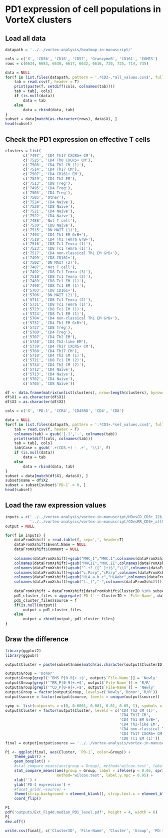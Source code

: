 # PD1 expression of cell populations in VorteX clusters

## Load all data

```r
datapath = '../../vortex-analysis/heatmap-in-manuscript/'

cols = c('X', 'CD56', 'CD16', 'CD57', 'GranzymeB', 'CD161', 'EOMES')
rows = c(6634, 6683, 6630, 6617, 6632, 6616, 720, 725, 714, 735)

data = NULL
for(f in list.files(datapath, pattern = '.*CD3-.*all_values.csv$', full.names = T)) {
    tab = read.csv(f, header = T)
    print(paste(f, setdiff(cols, colnames(tab))))
    tab = tab[, cols]
    if (is.null(data)) 
        data = tab
    else
        data = rbind(data, tab)
}
subset = data[match(as.character(rows), data$X), ]
head(subset)
```

## Check the PD1 expression on effective T cells

```r
clusters = list(
        c('7497', 'CD4 Th17 CXCR5+ CM'),
        c('7525', 'CD4 Th0 CXCR5+ CM'),
        c('7508', 'CD4 Th2 CM (1)'),
        c('7514', 'CD4 Th17 CM'),
        c('7507', 'CD4 CD161+ EM'),
        c('7529', 'CD4 Th2 EM'),
        c('7513', 'CD8 Treg'),
        c('7495', 'CD4 Treg'),
        c('7503', 'CD4 Treg'),
        c('7505', 'Other'),
        c('7524', 'CD4 Naive'),
        c('7520', 'CD8 Naive'),
        c('7521', 'CD4 Naive'),
        c('7522', 'CD4 Naive'),
        c('7488', 'Not T cell'),
        c('7530', 'CD8 Naive'),
        c('7515', 'DN MAIT (1)'),
        c('7493', 'CD4 Th1 EM GrB+'),
        c('7518', 'CD4 Th1 Temra GrB+'),
        c('7516', 'CD8 Tc1 Temra (1)'),
        c('7523', 'CD8 Tc1 Temra (1)'),
        c('7517', 'CD4 non-classical Th1 EM GrB+'),
        c('7499', 'CD8 CD161+'),
        c('7502', 'DN MAIT (2)'),
        c('7487', 'Not T cell'),
        c('7492', 'CD8 Tc1 Temra (3)'),
        c('7510', 'CD8 Tc1 Temra (2)'),
        c('7489', 'CD8 Tc1 EM (1)'),
        c('7490', 'CD8 Tc1 EM (1)'),
        c('5703', 'CD8 CD161+'),
        c('5706', 'DN MAIT (2)'),
        c('5711', 'CD8 Tc1 Temra (2)'),
        c('5731', 'CD8 Tc1 Temra (1)'),
        c('5723', 'CD8 Tc1 EM (1)'),
        c('5724', 'CD8 Tc1 EM (1)'),
        c('5704', 'CD4 non-classical Th1 EM GrB+'),
        c('5732', 'CD4 Th1 EM GrB+'),
        c('5737', 'CD8 Treg'),
        c('5700', 'CD4 Treg'),
        c('5707', 'CD4 Th2 EM'),
        c('5740', 'CD4 Th2-like EM'),
        c('5739', 'CD4 Th17 CXCR5+ CM'),
        c('5708', 'CD4 Th17 CM'),
        c('5710', 'CD4 Th2 CM (1)'),
        c('5721', 'CD8 Tc1 EM (2)'),
        c('5734', 'CD4 Th2 CM (2)'),
        c('5712', 'CD4 Naïve'),
        c('5713', 'CD4 Naïve'),
        c('5702', 'CD4 Naïve'),
        c('5705', 'CD8 Naïve'))

df <- data.frame(matrix(unlist(clusters), nrow=length(clusters), byrow=T))
df$X1 = as.character(df$X1)
df$X2 = as.character(df$X2)

cols = c('X', 'PD-1', 'CCR4', 'CD45RO', 'CD4', 'CD8')

data = NULL
for(f in list.files(datapath, pattern = '.*CD3+.*sel_values.csv$', full.names = T)) {
    tab = read.csv(f, header = T)
    colnames(tab) = gsub('[.]','-', colnames(tab))
    print(setdiff(cols, colnames(tab)))
    tab = tab[, cols]
    tab$Case = gsub('.+(CD3.+) - .+', '\\1', f)
    if (is.null(data)) 
        data = tab
    else
        data = rbind(data, tab)
}
subset = data[match(df$X1, data$X), ]
subset$name = df$X2
subset = subset[subset$`PD-1` > 0, ]
head(subset)
```

## Load the raw expression values

```r
inputs = c('../../vortex-analysis/vortex-in-manuscript/HDvsCD_CD3+_12k_Apr2019_allSCs.csv.gz', 
           '../../vortex-analysis/vortex-in-manuscript/CDvsRR_CD3+_allSCs.csv.gz')
output = NULL

for(f in inputs) {
    dataFromXshift = read.table(f, sep=',', header=T)
    dataFromXshift$Event.Name = NULL
    dataFromXshift$Comment = NULL
    
    colnames(dataFromXshift)=gsub("MHC_I","MHC.I",colnames(dataFromXshift))
    colnames(dataFromXshift)=gsub("MHCII","MHC.II",colnames(dataFromXshift))
    colnames(dataFromXshift)=gsub("^.+?_([^_]+)$","\\1",colnames(dataFromXshift))
    colnames(dataFromXshift)=gsub("c.Parp","cParp",colnames(dataFromXshift))
    colnames(dataFromXshift)=gsub("HLA.a.b.c","HLAabc",colnames(dataFromXshift))
    colnames(dataFromXshift)=gsub("[._]","-",colnames(dataFromXshift))
    
    dataFromXshift = dataFromXshift[dataFromXshift$ClusterID %in% subset$X,]
    pd1_cluster_files = aggregate(`PD-1` ~ ClusterID + `File-Name`, dataFromXshift, median)
    pd1_cluster_files$source = f
    if(is.null(output))
        output = pd1_cluster_files
    else
        output = rbind(output, pd1_cluster_files)
}
```

## Draw the difference

```r
library(ggplot2)
library(ggpubr)

output$Cluster = paste(subset$name[match(as.character(output$ClusterID), subset$X)])

output$Group = 'Donor'
output$Group[grepl('^BMS_P[0-9]+.+$', output$`File-Name`)] = 'Newly'
output$Group[grepl('^RR_P[0-9]+.+$', output$`File-Name`)] = 'R/R'
output$Group[grepl('^CD_P[0-9]+.+$', output$`File-Name`)] = 'Newly'
output$Group = factor(output$Group, levels=c('Newly','Donor','R/R'))
output$source = factor(output$source, levels = unique(output$source))

symp <- list(cutpoints = c(0, 0.0001, 0.001, 0.01, 0.05, 1), symbols = c("****", "***", "**", "*", ""))
output$Cluster = factor(output$Cluster, levels = c('CD4 Th2 CM (1)',
                                                   'CD4 Th17 CM',
                                                   'CD4 Th1 EM GrB+',
                                                   'CD4 Th2-like EM',
                                                   'CD4 non-classical Th1 EM GrB+',
                                                   'CD4 Th17 CXCR5+ CM',
                                                   'CD8 Tc1 EM (1)'))
final = output[output$source == '../../vortex-analysis/vortex-in-manuscript/CDvsRR_CD3+_allSCs.csv.gz', ]

P1 <- ggplot(final, aes(Cluster, `PD-1`, color=Group)) + 
    theme_pubr() +
    geom_boxplot() +
    #stat_compare_means(aes(group = Group), method='wilcox.test', label = "p.signif", symnum.args=symp) +
    stat_compare_means(aes(group = Group, label = ifelse(p < 0.05, sprintf("%2.1e", as.numeric(..p.format..)), '')), 
                       method='wilcox.test', label.y.npc = 0.95) +
    xlab('') +
    ylab('PD-1 expression') +
    #facet_grid(.~source) +
    theme(strip.background = element_blank(), strip.text.x = element_blank()) +
    coord_flip()

P1
pdf('outputs/Ext_Fig4d.median_PD1_level.pdf', height = 4, width = 6)
P1
dev.off()

write.csv(final[, c('ClusterID', 'File-Name', 'Cluster', 'Group', 'PD-1')], file = 'outputs/SourceData.Ext_Fig4d.csv', row.names = F)
```